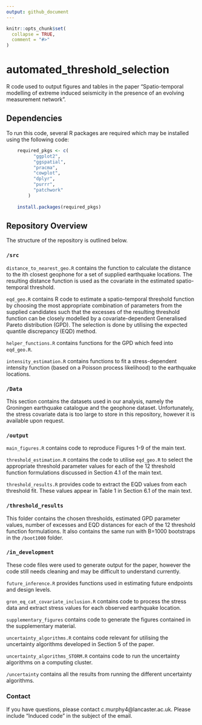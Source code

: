 ```yaml
---
output: github_document
---
```


<!-- README.md is generated from README.Rmd. Please edit that file -->

```r
knitr::opts_chunk$set(
  collapse = TRUE,
  comment = "#>"
)
```

# automated_threshold_selection

<!-- badges: start -->
<!-- badges: end -->

R code used to output figures and tables in the paper "Spatio-temporal modelling of extreme induced seismicity in the
presence of an evolving measurement network".

## Dependencies
To run this code, several R packages are required which may be installed using the following code:

```r
    required_pkgs <- c(
          "ggplot2",
          "ggspatial",
          "pracma",
          "cowplot",
          "dplyr",
          "purrr",
          "patchwork"
        )
        
    install.packages(required_pkgs)

```

## Repository Overview
The structure of the repository is outlined below. 

### `/src`

`distance_to_nearest_geo.R` contains the function to calculate the distance to the ith closest geophone for a set of supplied earthquake locations. The resulting distance function is used as the covariate in the estimated spatio-temporal threshold.

`eqd_geo.R` contains R code to estimate a spatio-temporal threshold function by choosing the most appropriate combination of parameters from the supplied candidates such that the excesses of the resulting threshold function can be closely modelled by a covariate-dependent Generalised Pareto distribution (GPD). The selection is done by utilising the expected quantile discrepancy (EQD) method.

`helper_functions.R` contains functions for the GPD which feed into `eqd_geo.R`.

`intensity_estimation.R` contains functions to fit a stress-dependent intensity function (based on a Poisson process likelihood) to the earthquake locations.

### `/Data`

This section contains the datasets used in our analysis, namely the Groningen earthquake catalogue and the geophone dataset. Unfortunately, the stress covariate data is too large to store in this repository, however it is available upon request.

### `/output`

`main_figures.R` contains code to reproduce Figures 1-9 of the main text.

`threshold_estimation.R` contains the code to utilise `eqd_geo.R` to select the appropriate threshold parameter values for
each of the 12 threshold function formulations discussed in Section 4.1 of the main text.

`threshold_results.R` provides code to extract the EQD values from each threshold fit. These values appear in Table 1 in Section 6.1 of the main text.


### `/threshold_results`

This folder contains the chosen thresholds, estimated GPD parameter values, number of excesses and EQD distances for each of the 12 threshold function formulations. It also contains the same run with B=1000 bootstraps in the `/boot1000` folder.

### `/in_development`

These code files were used to generate output for the paper, however the code still needs cleaning and may be difficult to understand currently. 

`future_inference.R` provides functions used in estimating future endpoints and design levels. 

`gron_eq_cat_covariate_inclusion.R` contains code to process the stress data and extract stress values for each observed earthquake location.

`supplementary_figures` contains code to generate the figures contained in the supplementary material.

`uncertainty_algorithms.R` contains code relevant for utilising the uncertainty algorithms developed in Section 5 of the paper.

`uncertainty_algorithms_STORM.R` contains code to run the uncertainty algorithms on a computing cluster.

`/uncertainty` contains all the results from running the different uncertainty algorithms.


### Contact
If you have questions, please contact c.murphy4@lancaster.ac.uk. Please include "Induced code" in the subject of the email.